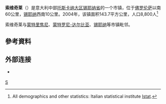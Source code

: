 {{Coord|43.2569076|11.2297105|type:adm3rd_region:IT_source:GoogleMaps|display=title}}
{{Infobox CityIT
|img_coa = 
| official_name = Sovicille
| name = 索维奇莱
| region = [[托斯卡纳大区|托斯卡纳大区]]
| province = [[锡耶纳省|锡耶纳省]] (SI)
| elevation_m = 265
| area_total_km2 = 143.7
| population_as_of = Dec. 2004
| population_total = 8800
| population_density_km2 = 61
| timezone          = [[Central_European_Time|CET]], [[Coordinated_Universal_Time|UTC]]+1
| coordinates       = {{coord|43|17|N|11|14|E|type:city(8,800)_region:IT}}
| frazioni          = Rosia, San Rocco a Pilli, Volte Basse
| telephone         = 0577
| postalcode        = 53018
| gentilic          = 
| saint             = 
| day               = 
| mayor             = 
| website           = {{URL|http://www.comune.sovicille.siena.it/}}
| mapy = 11.2333
| mapx = 43.2833
}}
'''索维奇莱'''（{{lang-it|Sovicille}}）是意大利中部[[托斯卡纳大区|托斯卡纳大区]][[锡耶纳省|锡耶纳省]]的一个市镇，位于[[佛罗伦萨|佛罗伦萨]]以南60公里，[[锡耶纳|锡耶纳]]西南10公里。2004年，该镇面积143.7平方公里，人口8,800人<ref name="istat">All demographics and other statistics: Italian statistical institute [[Istat|Istat]].</ref>

索维奇莱与[[蒙特里焦尼|蒙特里焦尼]]、[[蒙特罗尼-达尔比亚|蒙特罗尼-达尔比亚]]、[[锡耶纳|锡耶纳]]等市镇毗邻。

== 參考資料 ==
{{Reflist}}

== 外部连接 ==
* {{Official site|http://www.comune.sovicille.siena.it/}} {{it}}

{{錫耶納省市鎮}}

[[Category:锡耶纳省市镇|S]]